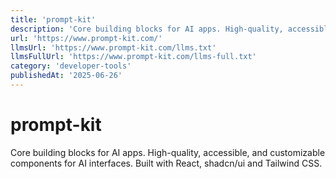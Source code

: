 ```yaml
---
title: 'prompt-kit'
description: 'Core building blocks for AI apps. High-quality, accessible, and customizable components for AI interfaces. Built with React, shadcn/ui and Tailwind CSS.'
url: 'https://www.prompt-kit.com/'
llmsUrl: 'https://www.prompt-kit.com/llms.txt'
llmsFullUrl: 'https://www.prompt-kit.com/llms-full.txt'
category: 'developer-tools'
publishedAt: '2025-06-26'
---
```


# prompt-kit

Core building blocks for AI apps. High-quality, accessible, and customizable components for AI interfaces. Built with React, shadcn/ui and Tailwind CSS.
